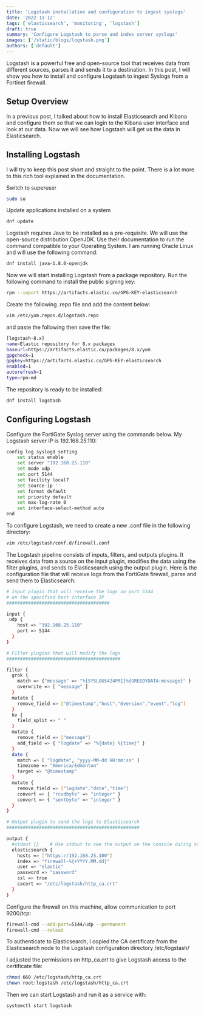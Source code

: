 ```yaml
---
title: 'Logstash installation and configuration to ingest syslogs'
date: '2022-11-12'
tags: ['elasticsearch', 'monitoring', 'logstash']
draft: true
summary: 'Configure Logstash to parse and index server syslogs'
images: ['/static/blogs/logstash.png']
authors: ['default']
---
```


Logstash is a powerful free and open-source tool that receives data from different sources, parses it and sends it to a destination.
In this post, I will show you how to install and configure Logstash to ingest Syslogs from a Fortinet firewall.

## Setup Overview

In a previous post, I talked about how to install Elasticsearch and Kibana and
configure them so that we can login to the Kibana user interface and look at our data.
Now we will see how Logstash will get us the data in Elasticsearch.

## Installing Logstash

I will try to keep this post short and straight to the point. There is a lot more to this rich tool explained in the documentation.

Switch to superuser

```bash
sudo su
```

Update applications installed on a system

```bash
dnf update
```

Logstash requires Java to be installed as a pre-requisite. We will use the open-source distribution OpenJDK.
Use their documentation to run the command compatible to your Operating System. I am running Oracle Linux and will use the following command:

```bash
dnf install java-1.8.0-openjdk
```

Now we will start installing Logstash from a package repository. Run the following command to install the public signing key:

```bash
rpm --import https://artifacts.elastic.co/GPG-KEY-elasticsearch
```

Create the following .repo file and add the content below:

```bash
vim /etc/yum.repos.d/logstash.repo
```

and paste the following then save the file:

```bash
[logstash-8.x]
name=Elastic repository for 8.x packages
baseurl=https://artifacts.elastic.co/packages/8.x/yum
gpgcheck=1
gpgkey=https://artifacts.elastic.co/GPG-KEY-elasticsearch
enabled=1
autorefresh=1
type=rpm-md
```

The repository is ready to be installed:

```bash
dnf install logstash
```

## Configuring Logstash

Configure the FortiGate Syslog server using the commands below. My Logstash server IP is 192.168.25.110:

```bash
config log syslogd setting
    set status enable
    set server "192.168.25.110"
    set mode udp
    set port 5144
    set facility local7
    set source-ip ''
    set format default
    set priority default
    set max-log-rate 0
    set interface-select-method auto
end
```

To configure Logstash, we need to create a new .conf file in the following directory:

```bash
vim /etc/logstash/conf.d/firewall.conf
```

The Logstash pipeline consists of inputs, filters, and outputs plugins.
It receives data from a source on the input plugin, modifies the data using the filter plugins, and sends to Elasticsearch using the output plugin.
Here is the configuration file that will receive logs from the FortiGate firewall, parse and send them to Elasticsearch:

```bash
# Input plugin that will receive the logs on port 5144
# on the specified host interface IP
######################################

input {
 udp {
    host => "192.168.25.110"
    port => 5144
  }
}

# Filter plugins that will modify the logs
##########################################

filter {
  grok {
    match => {"message" => "%{SYSLOG5424PRI}%{GREEDYDATA:message}" }
    overwrite => [ "message" ]
  }
  mutate {
    remove_field => ["@timestamp","host","@version","event","log"]
  }
  kv {
    field_split => " "
  }
  mutate {
    remove_field => ["message"]
    add_field => { "logdate" => "%{date} %{time}" }
  }
  date {
    match => [ "logdate", "yyyy-MM-dd HH:mm:ss" ]
    timezone => "America/Edmonton"
    target => "@timestamp"
  }
  mutate {
    remove_field => ["logdate","date","time"]
    convert => { "rcvdbyte" => "integer" }
    convert => { "sentbyte" => "integer" }
  }
}

# Output plugin to send the logs to Elasticsearch
#################################################

output {
  #stdout {}    # Use stdout to see the output on the console during testing
  elasticsearch {
    hosts => ["https://192.168.25.100"]
    index => "firewall-%{+YYYY.MM.dd}"
    user => "elastic"
    password => "password"
    ssl => true
    cacert => "/etc/logstash/http_ca.crt"
  }
}
```

Configure the firewall on this machine, allow communication to port 9200/tcp:

```bash
firewall-cmd --add-port=5144/udp --permanent
firewall-cmd --reload
```

To authenticate to Elasticsearch, I copied the CA certificate from the Elasticsearch node to the Logstash configuration directory /etc/logstash/

I adjusted the permissions on http_ca.crt to give Logstash access to the certificate file:

```bash
chmod 660 /etc/logstash/http_ca.crt
chown root:logstash /etc/logstash/http_ca.crt
```

Then we can start Logstash and run it as a service with:

```bash
systemctl start logstash
```
